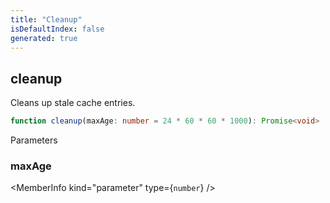 ```yaml
---
title: "Cleanup"
isDefaultIndex: false
generated: true
---
```



<!-- This file was generated from the CommandKit source. Do not modify. Instead, re-run the "docgen" script -->


## cleanup

<GenerationInfo sourceFile="packages/cache/src/use-cache.ts" sourceLine="302" packageName="@commandkit/cache" />

Cleans up stale cache entries.

```ts title="Signature"
function cleanup(maxAge: number = 24 * 60 * 60 * 1000): Promise<void>
```
Parameters

### maxAge

<MemberInfo kind="parameter" type={`number`} />


